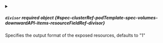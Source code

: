

<PartialContainerName />


<PartialResource />



<details className="config-field" data-expandable="true">
<summary>

##### `divisor` <span className="config-field-required" data-required="false">required</span> <span className="config-field-type">object</span> <span className="config-field-default"></span> <span className="config-field-enum"></span> {#spec-clusterRef-podTemplate-spec-volumes-downwardAPI-items-resourceFieldRef-divisor}

Specifies the output format of the exposed resources, defaults to "1"

</summary>

<PartialDivisorreference />


</details>
